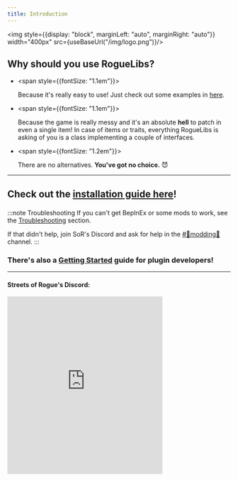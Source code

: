 ```yaml
---
title: Introduction
---
```


<img style={{display: "block", marginLeft: "auto", marginRight: "auto"}} width="400px" src={useBaseUrl("/img/logo.png")}/>

## Why should you use RogueLibs?

- <span style={{fontSize: "1.1em"}}>
  
  Because it's really easy to use! Just check out some examples in [here](https://github.com/SugarBarrel/RogueLibs/tree/main/RogueLibsCore.Test/Tests).
  
  </span>

- <span style={{fontSize: "1.1em"}}>
  
  Because the game is really messy and it's an absolute **hell** to patch in even a single item! In case of items or traits, everything RogueLibs is asking of you is a class implementing a couple of interfaces.

  </span>

- <span style={{fontSize: "1.2em"}}>
  
  There are no alternatives. **You've got no choice.** 😈
  
  </span>

---

<h2>

Check out the [installation guide here](user/installation)!

</h2>

:::note Troubleshooting
If you can't get BepInEx or some mods to work, see the [Troubleshooting](./user/troubleshooting) section.

If that didn't help, join SoR's Discord and ask for help in the [#💬modding🔧](https://discord.gg/m3zuHSwQw2) channel.
:::

<h3>

There's also a [Getting Started](dev/getting-started) guide for plugin developers!

</h3>

---

<h4>Streets of Rogue's Discord:</h4>

<iframe src="https://discord.com/widget?id=187414758536773632&theme=dark" width="350" height="400" allowtransparency="true" frameborder="0" sandbox="allow-popups allow-popups-to-escape-sandbox allow-same-origin allow-scripts"/>

